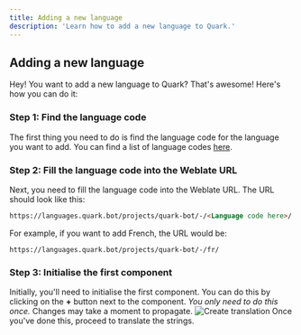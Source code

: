 ```yaml
---
title: Adding a new language
description: 'Learn how to add a new language to Quark.'
---
```


## Adding a new language

Hey! You want to add a new language to Quark? That's awesome! Here's how you can do it:

### Step 1: Find the language code

The first thing you need to do is find the language code for the language you want to add. You can find a list of language codes [here](https://www.w3schools.com/tags/ref_language_codes.asp).

### Step 2: Fill the language code into the Weblate URL

Next, you need to fill the language code into the Weblate URL. The URL should look like this:

```html
https://languages.quark.bot/projects/quark-bot/-/<Language code here>/
```
For example, if you want to add French, the URL would be:

```
https://languages.quark.bot/projects/quark-bot/-/fr/
```

### Step 3: Initialise the first component
Initially, you'll need to initialise the first component. You can do this by clicking on the **+** button next to the component. *You only need to do this once.*
<Warning>Changes may take a moment to propagate.</Warning>
![Create translation](/images/add-language/createTranslation.png)
Once you've done this, proceed to translate the strings. 